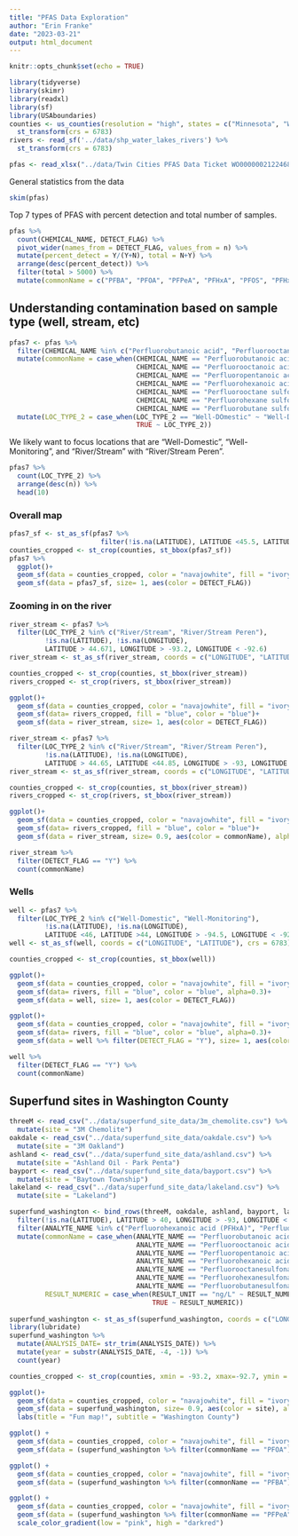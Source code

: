 ```yaml
---
title: "PFAS Data Exploration"
author: "Erin Franke"
date: "2023-03-21"
output: html_document
---
```


```r
knitr::opts_chunk$set(echo = TRUE)
```

```r
library(tidyverse)
library(skimr)
library(readxl)
library(sf)
library(USAboundaries)
counties <- us_counties(resolution = "high", states = c("Minnesota", "Wisconsin")) %>%
  st_transform(crs = 6783)
rivers <- read_sf('../data/shp_water_lakes_rivers') %>%
  st_transform(crs = 6783)
```

```r
pfas <- read_xlsx("../data/Twin Cities PFAS Data Ticket WO00000021224685.xlsx", sheet=2)
```

General statistics from the data

```r
skim(pfas)
```

Top 7 types of PFAS with percent detection and total number of samples.

```r
pfas %>%
  count(CHEMICAL_NAME, DETECT_FLAG) %>%
  pivot_wider(names_from = DETECT_FLAG, values_from = n) %>%
  mutate(percent_detect = Y/(Y+N), total = N+Y) %>%
  arrange(desc(percent_detect)) %>%
  filter(total > 5000) %>%
  mutate(commonName = c("PFBA", "PFOA", "PFPeA", "PFHxA", "PFOS", "PFHxS", "PFBS"))
```

## Understanding contamination based on sample type (well, stream, etc)

```r
pfas7 <- pfas %>%
  filter(CHEMICAL_NAME %in% c("Perfluorobutanoic acid", "Perfluorooctanoic acid", "Perfluoropentanoic acid", "Perfluorohexanoic acid", "Perfluorooctane sulfonate", "Perfluorohexane sulfonate", "Perfluorobutane sulfonate")) %>%
  mutate(commonName = case_when(CHEMICAL_NAME == "Perfluorobutanoic acid" ~ "PFBA", 
                                CHEMICAL_NAME == "Perfluorooctanoic acid" ~ "PFOA", 
                                CHEMICAL_NAME == "Perfluoropentanoic acid" ~ "PFPeA",
                                CHEMICAL_NAME == "Perfluorohexanoic acid" ~ "PFHxA", 
                                CHEMICAL_NAME == "Perfluorooctane sulfonate" ~ "PFOS", 
                                CHEMICAL_NAME == "Perfluorohexane sulfonate" ~ "PFHxS", 
                                CHEMICAL_NAME == "Perfluorobutane sulfonate" ~ "PFBS")) %>%
  mutate(LOC_TYPE_2 = case_when(LOC_TYPE_2 == "Well-DOmestic" ~ "Well-Domestic", 
                                TRUE ~ LOC_TYPE_2))
```

We likely want to focus locations that are "Well-Domestic", "Well-Monitoring", and "River/Stream" with "River/Stream Peren".

```r
pfas7 %>%
  count(LOC_TYPE_2) %>%
  arrange(desc(n)) %>%
  head(10)
```

### Overall map

```r
pfas7_sf <- st_as_sf(pfas7 %>%
                       filter(!is.na(LATITUDE), LATITUDE <45.5, LATITUDE >44.4), coords = c("LONGITUDE", "LATITUDE"), crs = 6783)
counties_cropped <- st_crop(counties, st_bbox(pfas7_sf))
pfas7 %>%
  ggplot()+
  geom_sf(data = counties_cropped, color = "navajowhite", fill = "ivory", size = 0.5)+
  geom_sf(data = pfas7_sf, size= 1, aes(color = DETECT_FLAG))
```


### Zooming in on the river

```r
river_stream <- pfas7 %>% 
  filter(LOC_TYPE_2 %in% c("River/Stream", "River/Stream Peren"), 
         !is.na(LATITUDE), !is.na(LONGITUDE), 
         LATITUDE > 44.671, LONGITUDE > -93.2, LONGITUDE < -92.6) 
river_stream <- st_as_sf(river_stream, coords = c("LONGITUDE", "LATITUDE"), crs = 6783)

counties_cropped <- st_crop(counties, st_bbox(river_stream))
rivers_cropped <- st_crop(rivers, st_bbox(river_stream))

ggplot()+
  geom_sf(data = counties_cropped, color = "navajowhite", fill = "ivory", size = 0.5)+
  geom_sf(data= rivers_cropped, fill = "blue", color = "blue")+
  geom_sf(data = river_stream, size= 1, aes(color = DETECT_FLAG))
```

```r
river_stream <- pfas7 %>% 
  filter(LOC_TYPE_2 %in% c("River/Stream", "River/Stream Peren"), 
         !is.na(LATITUDE), !is.na(LONGITUDE), 
         LATITUDE > 44.65, LATITUDE <44.85, LONGITUDE > -93, LONGITUDE < -92.8, DETECT_FLAG == "Y") 
river_stream <- st_as_sf(river_stream, coords = c("LONGITUDE", "LATITUDE"), crs = 6783)

counties_cropped <- st_crop(counties, st_bbox(river_stream))
rivers_cropped <- st_crop(rivers, st_bbox(river_stream))

ggplot()+
  geom_sf(data = counties_cropped, color = "navajowhite", fill = "ivory", size = 0.5)+
  geom_sf(data= rivers_cropped, fill = "blue", color = "blue")+
  geom_sf(data = river_stream, size= 0.9, aes(color = commonName), alpha = 0.5)

river_stream %>%
  filter(DETECT_FLAG == "Y") %>%
  count(commonName)
```


### Wells 

```r
well <- pfas7 %>% 
  filter(LOC_TYPE_2 %in% c("Well-Domestic", "Well-Monitoring"), 
         !is.na(LATITUDE), !is.na(LONGITUDE), 
         LATITUDE <46, LATITUDE >44, LONGITUDE > -94.5, LONGITUDE < -92.2) 
well <- st_as_sf(well, coords = c("LONGITUDE", "LATITUDE"), crs = 6783)

counties_cropped <- st_crop(counties, st_bbox(well))

ggplot()+
  geom_sf(data = counties_cropped, color = "navajowhite", fill = "ivory", size = 0.5)+
  geom_sf(data= rivers, fill = "blue", color = "blue", alpha=0.3)+
  geom_sf(data = well, size= 1, aes(color = DETECT_FLAG))

ggplot()+
  geom_sf(data = counties_cropped, color = "navajowhite", fill = "ivory", size = 0.5)+
  geom_sf(data= rivers, fill = "blue", color = "blue", alpha=0.3)+
  geom_sf(data = well %>% filter(DETECT_FLAG = "Y"), size= 1, aes(color = commonName))

well %>%
  filter(DETECT_FLAG == "Y") %>%
  count(commonName)
```

## Superfund sites in Washington County

```r
threeM <- read_csv("../data/superfund_site_data/3m_chemolite.csv") %>%
  mutate(site = "3M Chemolite")
oakdale <- read_csv("../data/superfund_site_data/oakdale.csv") %>%
  mutate(site = "3M Oakland")
ashland <- read_csv("../data/superfund_site_data/ashland.csv") %>%
  mutate(site = "Ashland Oil - Park Penta")
bayport <- read_csv("../data/superfund_site_data/bayport.csv") %>%
  mutate(site = "Baytown Township")
lakeland <- read_csv("../data/superfund_site_data/lakeland.csv") %>%
  mutate(site = "Lakeland")

superfund_washington <- bind_rows(threeM, oakdale, ashland, bayport, lakeland) %>%
  filter(!is.na(LATITUDE), LATITUDE > 40, LONGITUDE > -93, LONGITUDE < -91) %>%
  filter(ANALYTE_NAME %in% c("Perfluorohexanoic acid (PFHxA)", "Perfluorohexanesulfonate (PFHxS)", "Perfluorooctanesulfonate (PFOS)", "Perfluorooctanoic acid (PFOA)", "Perfluoropentanoic acid (PFPeA)", "Perfluorobutanesulfonate (PFBS)", "Perfluorobutanoic acid (PFBA)")) %>%
  mutate(commonName = case_when(ANALYTE_NAME == "Perfluorobutanoic acid (PFBA)" ~ "PFBA", 
                                ANALYTE_NAME == "Perfluorooctanoic acid (PFOA)" ~ "PFOA", 
                                ANALYTE_NAME == "Perfluoropentanoic acid (PFPeA)" ~ "PFPeA",
                                ANALYTE_NAME == "Perfluorohexanoic acid (PFHxA)" ~ "PFHxA", 
                                ANALYTE_NAME == "Perfluorooctanesulfonate (PFOS)" ~ "PFOS", 
                                ANALYTE_NAME == "Perfluorohexanesulfonate (PFHxS)" ~ "PFHxS", 
                                ANALYTE_NAME == "Perfluorobutanesulfonate (PFBS)" ~ "PFBS"), 
         RESULT_NUMERIC = case_when(RESULT_UNIT == "ng/L" ~ RESULT_NUMERIC/ 1000, 
                                    TRUE ~ RESULT_NUMERIC))
  
superfund_washington <- st_as_sf(superfund_washington, coords = c("LONGITUDE", "LATITUDE"), crs = 6783)
library(lubridate)
superfund_washington %>%
  mutate(ANALYSIS_DATE= str_trim(ANALYSIS_DATE)) %>%
  mutate(year = substr(ANALYSIS_DATE, -4, -1)) %>%
  count(year)

counties_cropped <- st_crop(counties, xmin = -93.2, xmax=-92.7, ymin = 44.7, ymax=45.35)

ggplot()+
  geom_sf(data = counties_cropped, color = "navajowhite", fill = "ivory", size = 0.5)+
  geom_sf(data = superfund_washington, size= 0.9, aes(color = site), alpha = 0.5)+
  labs(title = "Fun map!", subtitle = "Washington County")
```

```r
ggplot() +
  geom_sf(data = counties_cropped, color = "navajowhite", fill = "ivory", size = 0.5)+
  geom_sf(data = (superfund_washington %>% filter(commonName == "PFOA") %>% mutate(over_limit = RESULT_NUMERIC > 0.035, over_limit = case_when(is.na(over_limit) ~ FALSE, TRUE ~ over_limit))), size= 0.9, aes(color = over_limit), alpha = 0.5)

ggplot() +
  geom_sf(data = counties_cropped, color = "navajowhite", fill = "ivory", size = 0.5)+
  geom_sf(data = (superfund_washington %>% filter(commonName == "PFBA") %>% mutate(over_limit = RESULT_NUMERIC > 7, over_limit = case_when(is.na(over_limit) ~ FALSE, TRUE ~ over_limit))), size= 0.9, aes(color = over_limit), alpha = 0.5)

ggplot() +
  geom_sf(data = counties_cropped, color = "navajowhite", fill = "ivory", size = 0.5)+
  geom_sf(data = (superfund_washington %>% filter(commonName == "PFPeA", RESULT_NUMERIC >0)), size= 0.9, aes(color = RESULT_NUMERIC), alpha = 0.5)+
  scale_color_gradient(low = "pink", high = "darkred")
```

